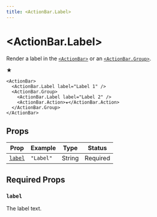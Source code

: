 ```yaml
---
title: <ActionBar.Label>
---
```



# \<ActionBar.Label\>

Render a label in the [`<ActionBar>`](action-bar) or an [`<ActionBar.Group>`](action-bar-group).

<PuckPreview>
  <div style={{ display: "flex" }}>
    <ActionBar>
      <ActionBar.Label label="Label 1" />
      <ActionBar.Group>
        <ActionBar.Label label="Label 2" />
        <ActionBar.Action>★</ActionBar.Action>
      </ActionBar.Group>
    </ActionBar>
  </div>
</PuckPreview>

```tsx {2,4} copy
<ActionBar>
  <ActionBar.Label label="Label 1" />
  <ActionBar.Group>
    <ActionBar.Label label="Label 2" />
    <ActionBar.Action>★</ActionBar.Action>
  </ActionBar.Group>
</ActionBar>
```

## Props

| Prop              | Example   | Type   | Status   |
| ----------------- | --------- | ------ | -------- |
| [`label`](#label) | `"Label"` | String | Required |

## Required Props

### `label`

The label text.
